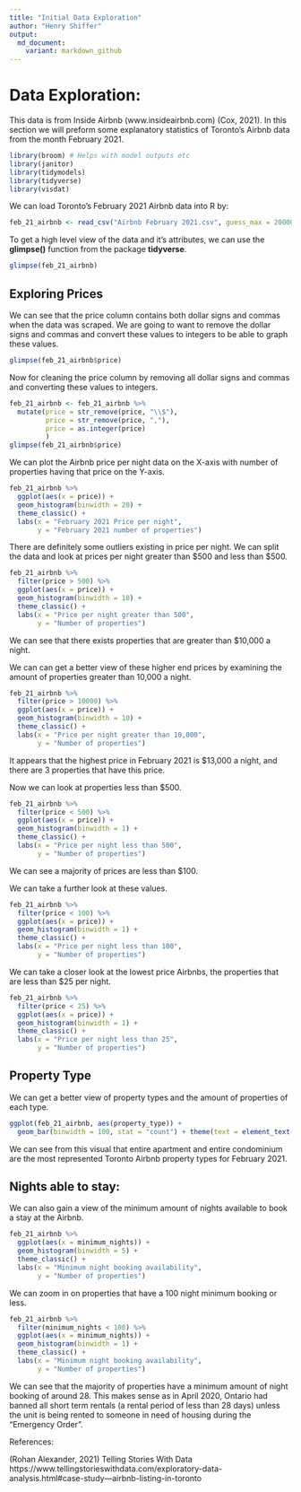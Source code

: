 ```yaml
---
title: "Initial Data Exploration"
author: "Henry Shiffer"
output:
  md_document:
    variant: markdown_github
---
```



# Data Exploration:


This data is from Inside Airbnb (www.insideairbnb.com) (Cox, 2021). In this section we will preform some explanatory statistics of Toronto's Airbnb data from the month February 2021.




```r
library(broom) # Helps with model outputs etc
library(janitor) 
library(tidymodels) 
library(tidyverse) 
library(visdat) 
```


We can load Toronto's February 2021 Airbnb data into R by:

```r
feb_21_airbnb <- read_csv("Airbnb February 2021.csv", guess_max = 20000)
```





To get a high level view of the data and it's attributes, we can use the **glimpse()** function from the package **tidyverse**.

```r
glimpse(feb_21_airbnb)
```





## Exploring Prices


We can see that the price column contains both dollar signs and commas when the data was scraped. We are going to want to remove the dollar signs and commas and convert these values to integers to be able to graph these values. 

```r
glimpse(feb_21_airbnb$price)
```







Now for cleaning the price column by removing all dollar signs and commas and converting these values to integers.


```r
feb_21_airbnb <- feb_21_airbnb %>% 
  mutate(price = str_remove(price, "\\$"),
         price = str_remove(price, ","),
         price = as.integer(price)
         )
glimpse(feb_21_airbnb$price)
```




We can plot the Airbnb price per night data on the X-axis with number of properties having that price on the Y-axis.


```r
feb_21_airbnb %>%
  ggplot(aes(x = price)) +
  geom_histogram(binwidth = 20) +
  theme_classic() +
  labs(x = "February 2021 Price per night",
       y = "February 2021 number of properties")
```




There are definitely some outliers existing in price per night. We can split the data and look at prices per night greater than $500 and less than $500.  


```r
feb_21_airbnb %>%
  filter(price > 500) %>% 
  ggplot(aes(x = price)) +
  geom_histogram(binwidth = 10) +
  theme_classic() +
  labs(x = "Price per night greater than 500",
       y = "Number of properties")
```



We can see that there exists properties that are greater than $10,000 a night. 




We can can get a better view of these higher end prices by examining the amount of properties greater than 10,000 a night.  


```r
feb_21_airbnb %>%
  filter(price > 10000) %>% 
  ggplot(aes(x = price)) +
  geom_histogram(binwidth = 10) +
  theme_classic() +
  labs(x = "Price per night greater than 10,000",
       y = "Number of properties")
```




It appears that the highest price in February 2021 is $13,000 a night, and there are 3 properties that have this price.






Now we can look at properties less than $500. 


```r
feb_21_airbnb %>%
  filter(price < 500) %>% 
  ggplot(aes(x = price)) +
  geom_histogram(binwidth = 1) +
  theme_classic() +
  labs(x = "Price per night less than 500",
       y = "Number of properties")
```



We can see a majority of prices are less than $100.




We can take a further look at these values. 


```r
feb_21_airbnb %>%
  filter(price < 100) %>% 
  ggplot(aes(x = price)) +
  geom_histogram(binwidth = 1) +
  theme_classic() +
  labs(x = "Price per night less than 100",
       y = "Number of properties")
```



We can take a closer look at the lowest price Airbnbs, the properties that are less than $25 per night. 



```r
feb_21_airbnb %>%
  filter(price < 25) %>% 
  ggplot(aes(x = price)) +
  geom_histogram(binwidth = 1) +
  theme_classic() +
  labs(x = "Price per night less than 25",
       y = "Number of properties")
```





## Property Type



We can get a better view of property types and the amount of properties of each type.



```r
ggplot(feb_21_airbnb, aes(property_type)) +
  geom_bar(binwidth = 100, stat = "count") + theme(text = element_text(size=10), axis.text.x = element_text(angle=90, hjust=1)) 
```



We can see from this visual that entire apartment and entire condominium are the most represented Toronto Airbnb property types for February 2021. 




## Nights able to stay:



We can also gain a view of the minimum amount of nights available to book a stay at the Airbnb.




```r
feb_21_airbnb %>%
  ggplot(aes(x = minimum_nights)) +
  geom_histogram(binwidth = 5) +
  theme_classic() +
  labs(x = "Minimum night booking availability",
       y = "Number of properties")
```




We can zoom in on properties that have a 100 night minimum booking or less.





```r
feb_21_airbnb %>%
  filter(minimum_nights < 100) %>% 
  ggplot(aes(x = minimum_nights)) +
  geom_histogram(binwidth = 1) +
  theme_classic() +
  labs(x = "Minimum night booking availability",
       y = "Number of properties")
```



We can see that the majority of properties have a minimum amount of night booking of around 28. This makes sense as in April 2020, Ontario had banned all short term rentals (a rental period of less than 28 days) unless the unit is being rented to someone in need of housing during the "Emergency Order". 





References:

(Rohan Alexander, 2021) Telling Stories With Data https://www.tellingstorieswithdata.com/exploratory-data-analysis.html#case-study---airbnb-listing-in-toronto

